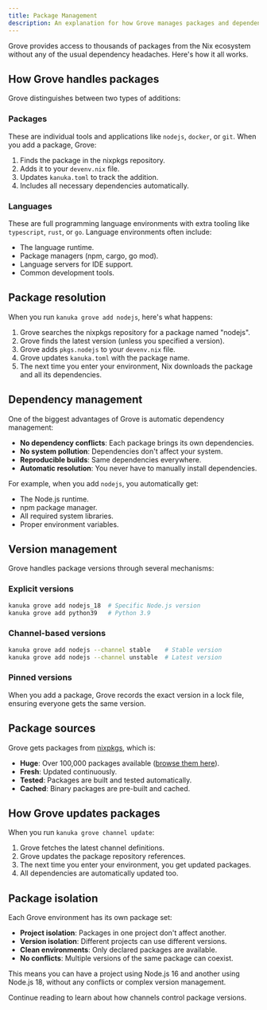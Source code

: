```yaml
---
title: Package Management
description: An explanation for how Grove manages packages and dependencies.
---
```


Grove provides access to thousands of packages from the Nix ecosystem without any of the usual dependency headaches. Here's how it all works.

## How Grove handles packages

Grove distinguishes between two types of additions:

### Packages
These are individual tools and applications like `nodejs`, `docker`, or `git`. When you add a package, Grove:

1. Finds the package in the nixpkgs repository.
2. Adds it to your `devenv.nix` file.
3. Updates `kanuka.toml` to track the addition.
4. Includes all necessary dependencies automatically.

### Languages
These are full programming language environments with extra tooling like `typescript`, `rust`, or `go`. Language environments often include:

- The language runtime.
- Package managers (npm, cargo, go mod).
- Language servers for IDE support.
- Common development tools.

## Package resolution

When you run `kanuka grove add nodejs`, here's what happens:


<Steps>

1. Grove searches the nixpkgs repository for a package named "nodejs".
2. Grove finds the latest version (unless you specified a version).
3. Grove adds `pkgs.nodejs` to your `devenv.nix` file.
4. Grove updates `kanuka.toml` with the package name.
5. The next time you enter your environment, Nix downloads the package and all its dependencies.

</Steps>

## Dependency management

One of the biggest advantages of Grove is automatic dependency management:

- **No dependency conflicts**: Each package brings its own dependencies.
- **No system pollution**: Dependencies don't affect your system.
- **Reproducible builds**: Same dependencies everywhere.
- **Automatic resolution**: You never have to manually install dependencies.

For example, when you add `nodejs`, you automatically get:
- The Node.js runtime.
- npm package manager.
- All required system libraries.
- Proper environment variables.

## Version management

Grove handles package versions through several mechanisms:

### Explicit versions
```bash
kanuka grove add nodejs_18  # Specific Node.js version
kanuka grove add python39   # Python 3.9
```

### Channel-based versions
```bash
kanuka grove add nodejs --channel stable    # Stable version
kanuka grove add nodejs --channel unstable  # Latest version
```

### Pinned versions
When you add a package, Grove records the exact version in a lock file, ensuring everyone gets the same version.

## Package sources

Grove gets packages from [nixpkgs](https://github.com/NixOS/nixpkgs), which is:

- **Huge**: Over 100,000 packages available ([browse them here](https://search.nixos.org/packages)).
- **Fresh**: Updated continuously.
- **Tested**: Packages are built and tested automatically.
- **Cached**: Binary packages are pre-built and cached.

## How Grove updates packages

When you run `kanuka grove channel update`:

<Steps>

1. Grove fetches the latest channel definitions.
2. Grove updates the package repository references.
3. The next time you enter your environment, you get updated packages.
4. All dependencies are automatically updated too.

</Steps>

## Package isolation

Each Grove environment has its own package set:

- **Project isolation**: Packages in one project don't affect another.
- **Version isolation**: Different projects can use different versions.
- **Clean environments**: Only declared packages are available.
- **No conflicts**: Multiple versions of the same package can coexist.

This means you can have a project using Node.js 16 and another using Node.js 18, without any conflicts or complex version management.

Continue reading to learn about how channels control package versions.